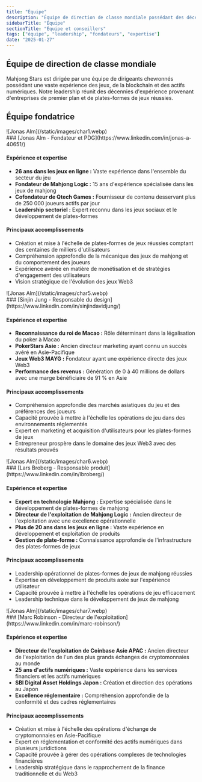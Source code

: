 ```yaml
---
title: "Équipe"
description: "Équipe de direction de classe mondiale possédant des décennies d'expertise dans les jeux, la blockchain et la finance"
sidebarTitle: "Équipe"
sectionTitle: "Équipe et conseillers"
tags: ["équipe", "leadership", "fondateurs", "expertise"]
date: "2025-01-27"
---
```


## Équipe de direction de classe mondiale

Mahjong Stars est dirigée par une équipe de dirigeants chevronnés possédant une vaste expérience des jeux, de la blockchain et des actifs numériques. Notre leadership réunit des décennies d'expérience provenant d'entreprises de premier plan et de plates-formes de jeux réussies.

## Équipe fondatrice


<div className='flex gap-4 items-center'>
<div className='aspect-square size-11'>
![Jonas Alm](/static/images/char1.webp)
</div>
### [Jonas Alm - Fondateur et PDG](https://www.linkedin.com/in/jonas-a-40651/)
</div>

#### Expérience et expertise
- **26 ans dans les jeux en ligne :** Vaste expérience dans l'ensemble du secteur du jeu
- **Fondateur de Mahjong Logic :** 15 ans d'expérience spécialisée dans les jeux de mahjong
- **Cofondateur de Qtech Games :** Fournisseur de contenu desservant plus de 250 000 joueurs actifs par jour
- **Leadership sectoriel :** Expert reconnu dans les jeux sociaux et le développement de plates-formes

#### Principaux accomplissements
- Création et mise à l'échelle de plates-formes de jeux réussies comptant des centaines de milliers d'utilisateurs
- Compréhension approfondie de la mécanique des jeux de mahjong et du comportement des joueurs
- Expérience avérée en matière de monétisation et de stratégies d'engagement des utilisateurs
- Vision stratégique de l'évolution des jeux Web3


<div className='flex gap-4 items-center'>
<div className='aspect-square size-11'>
![Jonas Alm](/static/images/char5.webp)
</div>
### [Sinjin Jung - Responsable du design](https://www.linkedin.com/in/sinjindavidjung/)
</div>


#### Expérience et expertise
- **Reconnaissance du roi de Macao :** Rôle déterminant dans la légalisation du poker à Macao
- **PokerStars Asie :** Ancien directeur marketing ayant connu un succès avéré en Asie-Pacifique
- **Jeux Web3 MAYG :** Fondateur ayant une expérience directe des jeux Web3
- **Performance des revenus :** Génération de 0 à 40 millions de dollars avec une marge bénéficiaire de 91 % en Asie

#### Principaux accomplissements
- Compréhension approfondie des marchés asiatiques du jeu et des préférences des joueurs
- Capacité prouvée à mettre à l'échelle les opérations de jeu dans des environnements réglementés
- Expert en marketing et acquisition d'utilisateurs pour les plates-formes de jeux
- Entrepreneur prospère dans le domaine des jeux Web3 avec des résultats prouvés

<div className='flex gap-4 items-center'>
<div className='aspect-square size-11'>
![Jonas Alm](/static/images/char6.webp)
</div>
### [Lars Broberg - Responsable produit](https://www.linkedin.com/in/lbroberg/)
</div>

#### Expérience et expertise
- **Expert en technologie Mahjong :** Expertise spécialisée dans le développement de plates-formes de mahjong
- **Directeur de l'exploitation de Mahjong Logic :** Ancien directeur de l'exploitation avec une excellence opérationnelle
- **Plus de 20 ans dans les jeux en ligne :** Vaste expérience en développement et exploitation de produits
- **Gestion de plate-forme :** Connaissance approfondie de l'infrastructure des plates-formes de jeux

#### Principaux accomplissements
- Leadership opérationnel de plates-formes de jeux de mahjong réussies
- Expertise en développement de produits axée sur l'expérience utilisateur
- Capacité prouvée à mettre à l'échelle les opérations de jeu efficacement
- Leadership technique dans le développement de jeux de mahjong

<div className='flex gap-4 items-center'>
<div className='aspect-square size-11'>
![Jonas Alm](/static/images/char7.webp)
</div>
### [Marc Robinson - Directeur de l'exploitation](https://www.linkedin.com/in/marc-robinson/)
</div>

#### Expérience et expertise
- **Directeur de l'exploitation de Coinbase Asie APAC :** Ancien directeur de l'exploitation de l'un des plus grands échanges de cryptomonnaies au monde
- **25 ans d'actifs numériques :** Vaste expérience dans les services financiers et les actifs numériques
- **SBI Digital Asset Holdings Japon :** Création et direction des opérations au Japon
- **Excellence réglementaire :** Compréhension approfondie de la conformité et des cadres réglementaires

#### Principaux accomplissements
- Création et mise à l'échelle des opérations d'échange de cryptomonnaies en Asie-Pacifique
- Expert en réglementation et conformité des actifs numériques dans plusieurs juridictions
- Capacité prouvée à gérer des opérations complexes de technologies financières
- Leadership stratégique dans le rapprochement de la finance traditionnelle et du Web3
